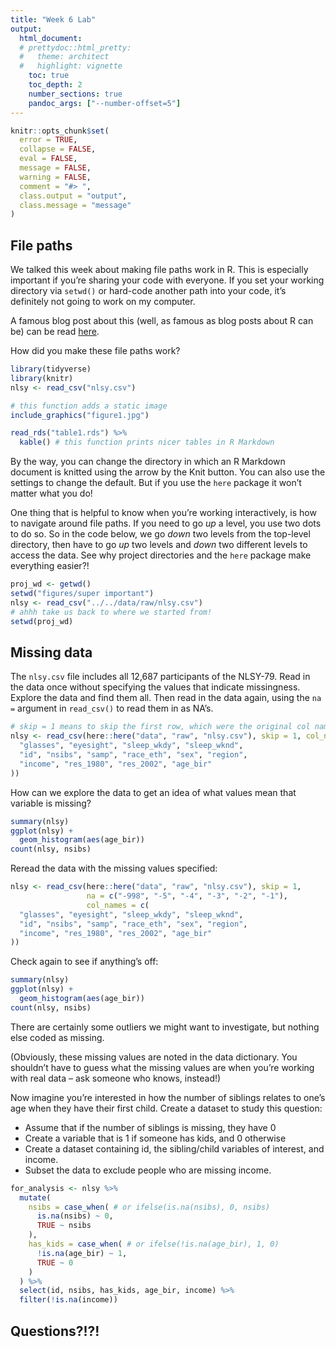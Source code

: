 ```yaml
---
title: "Week 6 Lab"
output:
  html_document:
  # prettydoc::html_pretty:
  #   theme: architect
  #   highlight: vignette
    toc: true
    toc_depth: 2
    number_sections: true
    pandoc_args: ["--number-offset=5"]
---
```


```r
knitr::opts_chunk$set(
  error = TRUE,
  collapse = FALSE,
  eval = FALSE,
  message = FALSE,
  warning = FALSE,
  comment = "#> ",
  class.output = "output",
  class.message = "message"
)
```

## File paths

We talked this week about making file paths work in R. This is especially important if you're sharing your code with everyone. If you set your working directory via `setwd()` or hard-code another path into your code, it's definitely not going to work on my computer.

A famous blog post about this (well, as famous as blog posts about R can be) can be read [here](https://www.tidyverse.org/blog/2017/12/workflow-vs-script/).

How did you make these file paths work?

```r
library(tidyverse)
library(knitr)
nlsy <- read_csv("nlsy.csv")
```

```r
# this function adds a static image
include_graphics("figure1.jpg")
```

```r
read_rds("table1.rds") %>%
  kable() # this function prints nicer tables in R Markdown
```

By the way, you can change the directory in which an R Markdown document is knitted using the arrow by the Knit button. You can also use the settings to change the default. But if you use the `here` package it won't matter what you do!

One thing that is helpful to know when you're working interactively, is how to navigate around file paths. If you need to go *up* a level, you use two dots to do so. So in the code below, we go *down* two levels from the top-level directory, then have to go *up* two levels and *down* two different levels to access the data. See why project directories and the `here` package make everything easier?!
```r
proj_wd <- getwd()
setwd("figures/super important")
nlsy <- read_csv("../../data/raw/nlsy.csv")
# ahhh take us back to where we started from!
setwd(proj_wd)
```

## Missing data

The `nlsy.csv` file includes all 12,687 participants of the  NLSY-79. Read in the data once without specifying the values that indicate missingness. Explore the data and find them all. Then read in the data again, using the `na = ` argument in `read_csv()` to read them in as NA's. 

```r
# skip = 1 means to skip the first row, which were the original col names
nlsy <- read_csv(here::here("data", "raw", "nlsy.csv"), skip = 1, col_names = c(
  "glasses", "eyesight", "sleep_wkdy", "sleep_wknd",
  "id", "nsibs", "samp", "race_eth", "sex", "region",
  "income", "res_1980", "res_2002", "age_bir"
))
```

How can we explore the data to get an idea of what values mean that variable is missing?

```r
summary(nlsy)
ggplot(nlsy) +
  geom_histogram(aes(age_bir))
count(nlsy, nsibs)
```

Reread the data with the missing values specified:
```r
nlsy <- read_csv(here::here("data", "raw", "nlsy.csv"), skip = 1, 
                 na = c("-998", "-5", "-4", "-3", "-2", "-1"),
                 col_names = c(
  "glasses", "eyesight", "sleep_wkdy", "sleep_wknd",
  "id", "nsibs", "samp", "race_eth", "sex", "region",
  "income", "res_1980", "res_2002", "age_bir"
))
```

Check again to see if anything's off:
```r
summary(nlsy)
ggplot(nlsy) +
  geom_histogram(aes(age_bir))
count(nlsy, nsibs)
```
There are certainly some outliers we might want to investigate, but nothing else coded as missing.

(Obviously, these missing values are noted in the data dictionary. You shouldn't have to guess what the missing values are when you're working with real data -- ask someone who knows, instead!)

Now imagine you're interested in how the number of siblings relates to one's age when they have their first child. Create a dataset to study this question:

- Assume that if the number of siblings is missing, they have 0
- Create a variable that is 1 if someone has kids, and 0 otherwise
- Create a dataset containing id, the sibling/child variables of interest, and income. 
- Subset the data to exclude people who are missing income.

```r
for_analysis <- nlsy %>%
  mutate(
    nsibs = case_when( # or ifelse(is.na(nsibs), 0, nsibs)
      is.na(nsibs) ~ 0,
      TRUE ~ nsibs
    ),
    has_kids = case_when( # or ifelse(!is.na(age_bir), 1, 0)
      !is.na(age_bir) ~ 1,
      TRUE ~ 0
    )
  ) %>%
  select(id, nsibs, has_kids, age_bir, income) %>%
  filter(!is.na(income))
```

## Questions?!?!